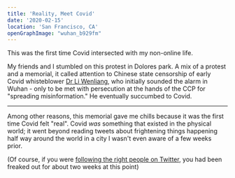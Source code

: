 ```yaml
---
title: 'Reality, Meet Covid'
date: '2020-02-15'
location: 'San Francisco, CA'
openGraphImage: "wuhan_b929fm"
---
```


<InteractiveImage image_id="wuhan_b929fm" />

This was the first time Covid intersected with my non-online life.

<InteractiveImage image_id="wuhan-2_w9yhis" />

My friends and I stumbled on this protest in Dolores park. A mix of a protest and a memorial, it called attention to Chinese state censorship of early Covid whisteblower [Dr Li Wenliang](https://www.thelancet.com/journals/lancet/article/PIIS0140-6736(20)30382-2/fulltext), who initially sounded the alarm in Wuhan - only to be met with persecution at the hands of the CCP for "spreading misinformation." He eventually succumbed to Covid.

-----

Among other reasons, this memorial gave me chills because it was the first time Covid felt "real". Covid *was* something that existed in the physical world; it went beyond reading tweets about frightening things happening half way around the world in a city I wasn't even aware of a few weeks prior.

(Of course, if you were [following the right people on Twitter](https://twitter.com/balajis/status/1222921758375927808), you had been freaked out for about two weeks at this point)
